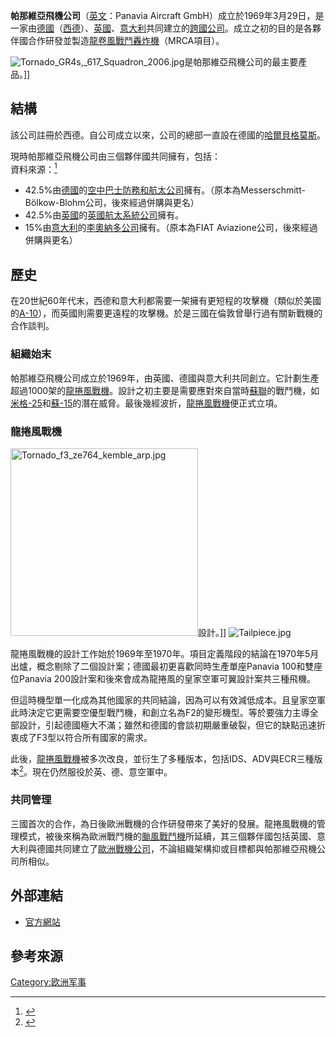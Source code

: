 {{Expand|time=2015-04-16T07:47:52+00:00}}
{{Infobox company
| name           = Panavia Aircraft GmbH<br/>帕那維亞飛機公司
| logo           = File:Panavia consortium roundel.svg
| logo_size      = 150px
| logo_caption   = 代表帕那維亞飛機公司跨國合作的[[國籍標誌|國籍標誌]]
| type           = [[跨國公司|跨國公司]]
| foundation     = 1969年3月29日
| founder        = 
| location       = {{GER}} [[巴伐利亞州|巴伐利亞州]] [[哈爾貝格莫斯|哈爾貝格莫斯]]<br/>（Hallbergmoos，Bavaria，West Germany）
| key_people     = Dr. Welf-Werner Degel<br/><small>常務董事（Managing Director）</small> <br/>[[Jeffrey_Quill|Jeffrey Quill]] OBE AFC <br/><small>董事（Director）</small>
| area_served    = {{UK}}<br/>{{flag|Italy}}<br/>{{GER}}
| industry       = [[國防工業|國防工業]]
| products       = '''[[龍卷風戰鬥轟炸機|龍卷風戰鬥轟炸機]]（Panavia Tornado）'''
| revenue        = 
| operating_income = 
| net_income     = 
| assets         = 
| equity         = 
| num_employees  = 
| parent         = [[空中巴士公司|空中巴士公司]]（Airbus）<br/> [[英國航太系統|英國航太系統公司]]（BAE Systems）<br/>[[阿萊尼亞|阿萊尼亞]]（Alenia Aeronautica S.p.A.）
| homepage       = [http://www.panavia.de Panavia]
| footnotes      = 
}}

'''帕那維亞飛機公司'''（[[英文|英文]]：Panavia Aircraft GmbH）成立於1969年3月29日，是一家由[[德國|德國]]（[[西德|西德]]）、[[英國|英國]]、[[意大利|意大利]]共同建立的[[跨國公司|跨國公司]]。成立之初的目的是各夥伴國合作研發並製造[[龍卷風戰鬥轟炸機|龍卷風戰鬥轟炸機]]（MRCA項目）。

[[File:Tornado_GR4s,_617_Squadron_2006.jpg|thumb]]是帕那維亞飛機公司的最主要產品。]]

== 結構 ==
該公司註冊於西德。自公司成立以來，公司的總部一直設在德國的[[哈爾貝格莫斯|哈爾貝格莫斯]]。

現時帕那維亞飛機公司由三個夥伴國共同擁有，包括：
<br />資料來源：<ref>{{cite news|title=The Successful Panavia Tornado Programme|url=http://www.panavia.de/company/introduction/|accessdate=2015-04-16|archive-date=2022-03-27|archive-url=https://web.archive.org/web/20220327054041/https://www.panavia.de/company/introduction/}}</ref>
*42.5%由[[德國|德國]]的[[空中巴士|空中巴士防務和航太公司]]擁有。（原本為Messerschmitt-Bölkow-Blohm公司，後來經過併購與更名）
*42.5%由[[英國|英國]]的[[英國航太系統|英國航太系統公司]]擁有。
*15%由[[意大利|意大利]]的[[李奧納多_(公司)|李奧納多公司]]擁有。（原本為FIAT Aviazione公司，後來經過併購與更名）

== 歷史 ==
在20世紀60年代末，西德和意大利都需要一架擁有更短程的攻擊機（類似於美國的[[A-10|A-10]]），而英國則需要更遠程的攻擊機。於是三國在倫敦曾舉行過有關新戰機的合作談判。

=== 組織始末 ===
帕那維亞飛機公司成立於1969年，由英國、德國與意大利共同創立。它計劃生產超過1000架的[[龍捲風戰機|龍捲風戰機]]。設計之初主要是需要應對來自當時[[蘇聯|蘇聯]]的戰鬥機，如[[米格-25|米格-25]]和[[蘇-15|蘇-15]]的潛在威脅。最後幾經波折，[[龍捲風戰機|龍捲風戰機]]便正式立項。

=== 龍捲風戰機 ===
[[File:Tornado_f3_ze764_kemble_arp.jpg|300px]]設計。]]
[[File:Tailpiece.jpg|thumb]]

龍捲風戰機的設計工作始於1969年至1970年。項目定義階段的結論在1970年5月出爐，概念剔除了二個設計案；德國最初更喜歡同時生產單座Panavia 100和雙座位Panavia 200設計案和後來會成為龍捲風的皇家空軍可翼設計案共三種飛機。

但這時機型單一化成為其他國家的共同結論，因為可以有效減低成本。且皇家空軍此時決定它更需要空優型戰鬥機，和創立名為F2的變形機型。等於要強力主導全部設計，引起德國極大不滿；雖然和德國的會談初期嚴重破裂，但它的缺點迅速折衷成了F3型以符合所有國家的需求。

此後，[[龍捲風戰機|龍捲風戰機]]被多次改良，並衍生了多種版本，包括IDS、ADV與ECR三種版本<ref>{{cite news|title=Aircraft Overview|url=http://www.panavia.de/aircraft/overview/|accessdate=2015-04-16|archive-date=2022-04-20|archive-url=https://web.archive.org/web/20220420001500/https://www.panavia.de/aircraft/overview/}}</ref>。現在仍然服役於英、德、意空軍中。

=== 共同管理 ===
三國首次的合作，為日後歐洲戰機的合作研發帶來了美好的發展。龍捲風戰機的管理模式，被後來稱為歐洲戰鬥機的[[颱風戰鬥機|颱風戰鬥機]]所延續，其三個夥伴國包括英國、意大利與德國共同建立了[[歐洲戰機公司|歐洲戰機公司]]，不論組織架構抑或目標都與帕那維亞飛機公司所相似。

== 外部連結 ==
* [http://www.panavia.de 官方網站] {{Wayback|url=http://www.panavia.de/ |date=20220605205504 }}

== 參考來源 ==
{{reflist}}


[[Category:欧洲军事|Category:欧洲军事]]